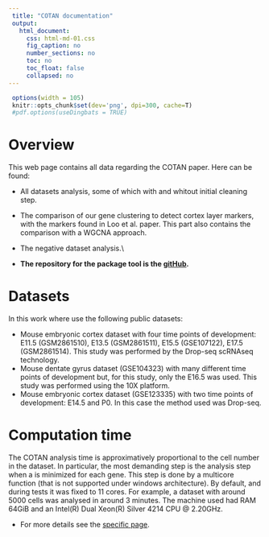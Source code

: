 ```yaml
---
 title: "COTAN documentation"
 output:
   html_document:
     css: html-md-01.css
     fig_caption: no
     number_sections: no
     toc: no
     toc_float: false
     collapsed: no
---
```


```r
 options(width = 105)
 knitr::opts_chunk$set(dev='png', dpi=300, cache=T)
 #pdf.options(useDingbats = TRUE)
```

# Overview

This web page contains all data regarding the COTAN paper. Here can be found:

* All datasets analysis, some of which with and whitout initial cleaning step. 

* The comparison of our gene clustering to detect cortex layer markers, with the markers found in Loo et al. paper. This part also contains the comparison with a WGCNA approach.

* The negative dataset analysis.\\

* **The repository for the package tool is the [gitHub](https://github.com/seriph78/COTAN).**

# Datasets

In this work where use the following public datasets:

- Mouse embryonic cortex dataset with four time points of development: E11.5 (GSM2861510), E13.5 (GSM2861511), E15.5 (GSE107122), E17.5 (GSM2861514). This study was performed by the Drop-seq scRNAseq technology.
- Mouse dentate gyrus dataset (GSE104323) with many different time points of development but, for this study, only the E16.5 was used. This study was performed using the 10X platform.
- Mouse embryonic cortex dataset (GSE123335) with two time points of development: E14.5 and P0. In this case the method used was Drop-seq.

# Computation time 
The COTAN analysis time is approximatively proportional to the cell number in the dataset. In particular, the most demanding step is the analysis step when a is minimized for each gene. This step is done by a multicore function (that is not supported under windows architecture). By default, and during tests it was fixed to 11 cores.
For example, a dataset with around 5000 cells was analysed in around 3 minutes. The machine used had RAM 64GiB and an Intel(R) Dual Xeon(R) Silver 4214 CPU @ 2.20GHz. 

* For more details see the [specific page](https://seriph78.github.io/Cotan_paper/Execution_times.nb.html).



